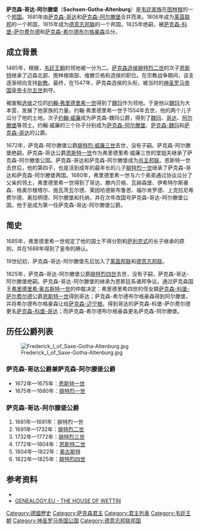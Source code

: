 {{Infobox Former Country
|native_name = ''Herzogtum Sachsen-Gotha und Altenburg''
|conventional_long_name = 萨克森-哥达-阿尔滕堡公国
|common_name = 萨克森-哥达-阿尔滕堡
|
|continent   = 歐洲
|region      = 中歐
|country     = 德國
|era         = 现代
|status      = 諸侯國
|status_text = [[神圣罗马帝国|神圣罗马帝国]]諸侯國<br>[[萊茵聯邦|萊茵聯邦]]諸侯國<br>[[德意志邦聯|德意志邦聯]]諸侯國
|government_type = 公國
|
|year_start  = 1681年
|year_end    = 1825年
|
|event_pre   = [[萨克森-哥达|哥达]]和[[萨克森-阿尔滕堡|阿尔滕堡]]<br>    建立[[共主邦聯|共主邦聯]]
|date_pre    =  <br>1672年
|event_start = [[萨克森-哥达|萨克森-哥达]]<br>    與[[萨克森-阿尔滕堡|萨克森-阿尔滕堡]]合併
|date_start  =  <br>1681年
|event_end   = 被[[萨克森-科堡-萨尔费尔德|萨克森-科堡-萨尔费尔德]]<br>和[[萨克森-希尔德布尔格豪森|萨克森-希尔德布尔格豪森]]瓜分
|date_end    = <!--- Optional: Date of disestablishment --->
|
|p1          = 萨克森-哥达
|image_p1    = [[File:Sin_escudo.svg|20px]]
|p2          = 萨克森-阿尔滕堡
|image_p2    = [[File:Sin_escudo.svg|20px]]
|s1          = 萨克森-科堡-萨尔费尔德
|flag_s1     = Flagge Herzogtum Sachsen-Coburg-Gotha (1826-1911).svg
|s2          = 萨克森-希尔德布尔格豪森
|flag_s2     = Flagge Herzogtum Sachsen-Coburg-Gotha (1826-1911).svg
|
|image_flag   = Flagge Herzogtum Sachsen-Coburg-Gotha (1826-1911).svg
|flag_type    = 國旗
|
|image_coat   = Middle Arms of the Duchy of Saxe-Altenburg.svg
|image_map    = SajoniaGothaAltenburg.jpg
|image_map_caption  = 于图林根的萨克森-哥达-阿尔滕堡
|
|capital      = 哥达
|national_anthem  = 
|
|leader1      = [[恩斯特一世_(萨克森-哥达)|恩斯特一世]]
|leader2      = [[腓特烈一世_(薩克森-哥達-阿爾滕堡)|腓特烈一世]]
|leader3      = [[腓特烈四世_(薩克森-哥達-阿爾滕堡)|腓特烈四世]] 
|year_leader1 = 1640年—1675年
|year_leader2 = 1675年—1691年
|year_leader3 = 1822年—1825年
|title_leader = 公爵
|
|stat_year1   = 
|stat_area1   =  
|stat_pop1    = 
}}
'''萨克森-哥达-阿尔滕堡'''（'''Sachsen-Gotha-Altenburg'''）是[[韦廷王朝|韦廷家族]]在[[图林根|图林根]]的一个[[韋廷家族恩斯廷系諸邦國|邦国]]。1681年由[[萨克森-哥达|萨克森-哥达]]和[[萨克森-阿尔滕堡|萨克森-阿尔滕堡]]合并而来。1806年成为[[莱茵联邦|莱茵联邦]]的一个邦国，1815年成为[[德意志邦聯|德意志邦聯]]的一个邦国。1825年绝嗣，被[[萨克森-科堡-萨尔费尔德|萨克森-科堡-萨尔费尔德]]和[[萨克森-希尔德布尔格豪森|萨克森-希尔德布尔格豪森]]瓜分。

== 成立背景 ==
1485年，根据{{link-en|萊比錫分割條約|Treaty of Leipzig}}，[[韦廷王朝|韦廷王朝]]的领地被一分为二。[[萨克森选侯与国王列表|萨克森选侯]][[腓特烈二世_(薩克森選侯)|腓特烈二世]]的次子[[恩斯特_(薩克森選侯)|恩斯特]]继承了迈森北部、图林根南部、维滕贝格和选侯的职位。在宗教战争期间，该支逐渐倾向支持[[新教|新教]]。最终，在1547年，萨克森选侯的头衔，被当时的[[神圣罗马帝国皇帝|神圣罗马帝国皇帝]][[卡尔五世|卡尔五世]]剥夺。

被废黜[[选侯|选侯]]之位的[[约翰·弗里德里希_(萨克森)|约翰·弗里德里希一世]]得到了[[魏玛|魏玛]]作为领地。于是他以[[魏玛|魏玛]]为大本营，发展了他家族的力量。约翰·弗里德里希一世于1554年去世，他的两个儿子瓜分了他的土地。次子[[约翰·威廉_(萨克森-魏玛)|约翰·威廉]]成为萨克森-魏玛公爵，得到了[[魏玛|魏玛]]、[[哥达|哥达]]、[[阿尔滕堡|阿尔滕堡]]等领土。约翰·威廉的三个孙子分别成为[[萨克森-阿尔滕堡|萨克森-阿尔滕堡]]、[[萨克森-魏玛|萨克森-魏玛]]和[[萨克森-哥达|萨克森-哥达]]的公爵。

1672年，萨克森-阿尔滕堡公爵[[腓特烈·威廉三世_(薩克森-阿爾滕堡)|腓特烈·威廉三世]]去世，没有子嗣。萨克森-阿尔滕堡绝嗣。萨克森-哥达公爵[[恩斯特一世_(萨克森-哥达)|恩斯特一世]]作为弗里德里希·威廉三世的堂姐夫继承了萨克森-阿尔滕堡公国。萨克森-哥达和萨克森-阿尔滕堡成为[[共主邦联|共主邦联]]。恩斯特一世去世后，他的第四子，也是活到成年的最年长的儿子[[腓特烈一世_(薩克森-哥達-阿爾滕堡)|腓特烈一世]]继承了萨克森-哥达和萨克森-阿尔滕堡两国。1680年，弗里德里希一世与六个弟弟通过协议瓜分了父亲的领土，弗里德里希一世得到了哥达、滕内贝格、瓦赫森堡、伊希特尔斯豪森、格奥尔根塔尔、施瓦茨瓦尔德、莱因哈德斯布鲁恩、福尔肯罗德、上克拉尼希费尔德、奥拉明德、阿尔滕堡和托纳，并在次年改国号萨克森-哥达-阿尔滕堡公国。他于是成为第一任萨克森-哥达-阿尔滕堡公爵。

== 简史 ==
1685年，弗里德里希一世规定了他的国土不得分割和[[萨利克继承法|萨利克式]]的长子继承的原则，并在1688年得到了皇帝的确认。

19世纪初，萨克森-哥达-阿尔滕堡先后加入了[[莱茵邦联|莱茵邦联]]和[[德意志邦联|德意志邦联]]。

1825年，萨克森-哥达-阿尔滕堡公爵[[腓特烈四世_(薩克森-哥達-阿爾滕堡)|腓特烈四世]]去世，没有子嗣，萨克森-哥达-阿尔滕堡绝嗣。萨克森-哥达-阿尔滕堡的继承为恩斯廷系诸邦争议。通过萨克森国王[[弗里德里希·奥古斯特一世_(萨克森国王)|弗里德里希·奥古斯特一世]]的仲裁决定：弗里德里希四世的侄女婿[[萨克森-科堡-萨尔费尔德|萨克森-科堡-萨尔费尔德]]公爵[[恩斯特一世_(萨克森-科堡-哥达)|恩斯特一世]]得到哥达；萨克森-希尔德布尔格豪森得到阿尔滕堡，并将希尔德布尔格豪森让给[[萨克森-迈宁根|萨克森-迈宁根]]。得到哥达的萨克森-科堡-萨尔费尔德更名[[萨克森-科堡-哥达|萨克森-科堡-哥达]]；而萨克森-希尔德布尔格豪森更名萨克森-阿尔滕堡。

== 历任公爵列表 ==
[[File:Frederick_I_of_Saxe-Gotha-Altenburg.jpg|thumb]]
=== 萨克森-哥达公爵兼萨克森-阿尔滕堡公爵 ===
* 1672年—1675年：[[恩斯特一世_(萨克森-哥达)|恩斯特一世]]
* 1675年—1680年：[[腓特烈一世_(薩克森-哥達-阿爾滕堡)|腓特烈一世]]

=== 萨克森-哥达-阿尔滕堡公爵 ===
# 1681年—1691年：腓特烈一世
# 1691年—1732年：[[腓特烈二世_(萨克森-哥达-阿尔滕堡)|腓特烈二世]]
# 1732年—1772年：[[腓特烈三世_(萨克森-哥达-阿尔滕堡)|腓特烈三世]]
# 1772年—1804年：[[恩斯特二世_(薩克森-哥達-阿爾滕堡)|恩斯特二世]]
# 1804年—1822年：[[奧古斯特_(薩克森-哥達-阿爾滕堡)|奧古斯特]]
# 1822年—1825年：[[腓特烈四世_(薩克森-哥達-阿爾滕堡)|腓特烈四世]]

== 参考资料 ==
* {{cite book |last=马克斯·布劳巴赫 等著，陆世澄 王昭仁 译 |first= |authorlink= |title=《德意志史·第二卷》 |year=1998年 | publisher=商务印书馆 |location=北京 |isbn= 7100021006 |pages=p.794-795}}
* [http://genealogy.euweb.cz/wettin/wettin6.html GENEALOGY.EU - THE HOUSE OF WETTIN] {{Wayback|url=http://genealogy.euweb.cz/wettin/wettin6.html |date=20150924040524 }}

{{恩斯特系諸邦國}}
{{States of the Confederation of the Rhine}}
{{德意志邦联}}
{{Authority control}}

[[Category:德國歷史|Category:德國歷史]]
[[Category:萨克森君主|Category:萨克森君主]]
[[Category:君主列表|Category:君主列表]]
[[Category:韦廷王朝|Category:韦廷王朝]]
[[Category:神圣罗马帝国公国|Category:神圣罗马帝国公国]]
[[Category:德意志邦联邦国|Category:德意志邦联邦国]]